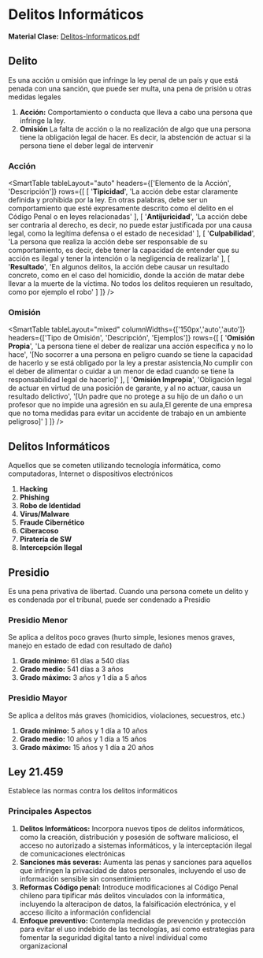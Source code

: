 # Delitos Informáticos

**Material Clase:** [Delitos-Informaticos.pdf](/inacap/ti3v34/docs/ppt24.pdf)

## Delito
Es una acción u omisión que infringe la ley penal de un país y que está penada con una sanción, que puede ser multa, una pena de prisión u otras medidas legales

1. **Acción:** Comportamiento o conducta que lleva a cabo una persona que infringe la ley.
2. **Omisión** La falta de acción o la no realización de algo que una persona tiene la obligación legal de hacer. Es decir, la abstención de actuar si la persona tiene el deber legal de intervenir

### Acción

<SmartTable
	tableLayout="auto"
	headers={['Elemento de la Acción', 'Descripción']}
	rows={[
		[
			'**Tipicidad**',
			'La acción debe estar claramente definida y prohibida por la ley. En otras palabras, debe ser un comportamiento que esté expresamente descrito como el delito en el Código Penal o en leyes relacionadas'
		],
		[
			'**Antijuricidad**',
			'La acción debe ser contraria al derecho, es decir, no puede estar justificada por una causa legal, como la legítima defensa o el estado de necesidad'
		],
		[
			'**Culpabilidad**',
			'La persona que realiza la acción debe ser responsable de su comportamiento, es decir, debe tener la capacidad de entender que su acción es ilegal y tener la intención o la negligencia de realizarla'
		],
		[
			'**Resultado**',
			'En algunos delitos, la acción debe causar un resultado concreto, como en el caso del homicidio, donde la acción de matar debe llevar a la muerte de la víctima. No todos los delitos requieren un resultado, como por ejemplo el robo'
		]
	]}
/>

### Omisión

<SmartTable
	tableLayout="mixed"
    columnWidths={['150px','auto','auto']}
	headers={['Tipo de Omisión', 'Descripción', 'Ejemplos']}
	rows={[
		[
			'**Omisión Propia**',
			'La persona tiene el deber de realizar una acción específica y no lo hace',
			'[No socorrer a una persona en peligro cuando se tiene la capacidad de hacerlo y se está obligado por la ley a prestar asistencia,No cumplir con el deber de alimentar o cuidar a un menor de edad cuando se tiene la responsabilidad legal de hacerlo]'
		],
		[
			'**Omisión Impropia**',
			'Obligación legal de actuar en virtud de una posición de garante, y al no actuar, causa un resultado delictivo',
			'[Un padre que no protege a su hijo de un daño o un profesor que no impide una agresión en su aula,El gerente de una empresa que no toma medidas para evitar un accidente de trabajo en un ambiente peligroso]'
		]
	]}
/>

## Delitos Informáticos
Aquellos que se cometen utilizando tecnología informática, como computadoras, Internet o dispositivos electrónicos

1. **Hacking**
2. **Phishing**
3. **Robo de Identidad**
4. **Virus/Malware**
5. **Fraude Cibernético**
6. **Ciberacoso**
7. **Piratería de SW**
8. **Intercepción Ilegal**

## Presidio
Es una pena privativa de libertad. Cuando una persona comete un delito y es condenada por el tribunal, puede ser condenado a Presidio

### Presidio Menor
Se aplica a delitos poco graves (hurto simple, lesiones menos graves, manejo en estado de edad con resultado de daño)

1. **Grado mínimo:** 61 días a 540 días
2. **Grado medio:** 541 días a 3 años
3. **Grado máximo:** 3 años y 1 día a 5 años

### Presidio Mayor
Se aplica a delitos más graves (homicidios, violaciones, secuestros, etc.)

1. **Grado mínimo:** 5 años y 1 día a 10 años
2. **Grado medio:** 10 años y 1 día a 15 años
3. **Grado máximo:** 15 años y 1 día a 20 años

## Ley 21.459
Establece las normas contra los delitos informáticos

### Principales Aspectos

1. **Delitos Informáticos:** Incorpora nuevos tipos de delitos informáticos, como la creación, distribución y posesión de software malicioso, el acceso no autorizado a sistemas informáticos, y la interceptación ilegal de comunicaciones electrónicas
2. **Sanciones más severas:** Aumenta las penas y sanciones para aquellos que infringen la privacidad de datos personales, incluyendo el uso de información sensible sin consentimiento
3. **Reformas Código penal:** Introduce modificaciones al Código Penal chileno para tipificar más delitos vinculados con la informática, incluyendo la alteracipon de datos, la falsificación electrónica, y el acceso ilícito a información confidencial
4. **Enfoque preventivo:** Contempla medidas de prevención y protección para evitar el uso indebido de las tecnologías, así como estrategias para fomentar la seguridad digital tanto a nivel individual como organizacional



